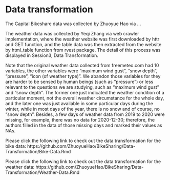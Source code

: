 # Data transformation

The Capital Bikeshare data was collected by Zhuoyue Hao via …

The weather data was collected by Yeqi Zhang via web crawler implementation, where the weather website was first downloaded by httr and GET function, and the table data was then extracted from the website by html_table function from rvest package. The detail of this process was displayed in Session3, Data Transformation.

Note that the original weather data collected from freemeteo.com had 10 variables, the other variables were "maximum wind gust", "snow depth", "pressure", "icon (of weather type)". We abandon those variables for they are harder to be sensed by human beings (such as “pressure”) or less relevant to the questions we are studying, such as "maximum wind gust" and "snow depth". The former one just indicated the weather condition of a particular moment, not the overall weather circumstance for the whole day, and the later one was just available in some particular days during the winter, while in most days of the year, there is no snow and of course, no "snow depth".  Besides, a few days of weather data from 2019 to 2020 were missing, for example, there was no data for 2020-12-30; therefore, the authors filled in the data of those missing days and marked their values as NAs. 

Please click the following link to check out the data transformation for the bike data:
https://github.com/ZhuoyueHao/BikeSharing/Data-Transformation/Bike-Data.Rmd

Please click the following link to check out the data transformation for the weather data:
https://github.com/ZhuoyueHao/BikeSharing/Data-Transformation/Weather-Data.Rmd